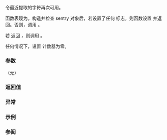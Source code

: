 {{cpp/io/basic_istream/title|unget}}
{{cpp/io/basic_istream/navbar}}
{{ddcl|
basic_istream&amp; unget();
}}

令最近提取的字符再次可用。

{{rev inl|since=c++11|首先清除 {{ltt|cpp/io/ios_base/iostate|eofbit}}。然后，}}{{tt|unget}} 函数表现为{{named req|UnformattedInputFunction}}。构造并检查 sentry 对象后，若设置了任何 {{lc|ios_base::iostate}} 标志，则函数设置 {{tt|failbit}} 并返回。否则，调用 {{c|rdbuf()-&gt;sungetc()}}。

若 {{c|rdbuf()-&gt;sungetc()}} 返回 {{c|Traits::eof()}}，则调用 {{c|setstate(badbit)}}。

任何情况下，设置 {{tt|gcount()}} 计数器为零。

===参数===
（无）

===返回值===
{{c|*this}}

===异常===
{{include|cpp/io/stream_exceptions}}

===示例===
{{example
|code=
#include &lt;iostream&gt;
#include &lt;sstream&gt;

int main()
{
    std::istringstream s1("Hello, world.");
    char c1 = s1.get();
    if (s1.unget())
    {
        char c2 = s1.get();
        std::cout &lt;&lt; "Got: '" &lt;&lt; c1 &lt;&lt; "'. Got again: '" &lt;&lt; c2 &lt;&lt; "'.\n";
    }
}
|output=
Got: 'H'. Got again: 'H'.
}}

===参阅===
{{dsc begin}}
{{dsc inc|cpp/io/basic_streambuf/dsc sungetc}}
{{dsc inc|cpp/io/basic_istream/dsc get}}
{{dsc inc|cpp/io/basic_istream/dsc peek}}
{{dsc inc|cpp/io/basic_istream/dsc putback}}
{{dsc end}}

{{langlinks|de|en|es|fr|it|ja|pt|ru}}